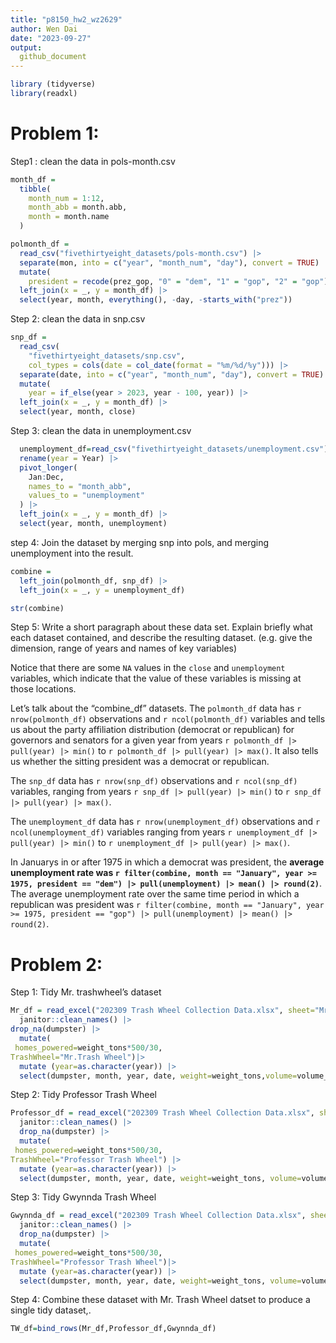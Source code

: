 ```yaml
---
title: "p8150_hw2_wz2629"
author: Wen Dai
date: "2023-09-27"
output: 
  github_document
---
```


```r
library (tidyverse)
library(readxl)
```

# Problem 1:
Step1 : clean the data in pols-month.csv
```r
month_df = 
  tibble(
    month_num = 1:12,
    month_abb = month.abb,
    month = month.name
  )

polmonth_df = 
  read_csv("fivethirtyeight_datasets/pols-month.csv") |>
  separate(mon, into = c("year", "month_num", "day"), convert = TRUE) |>
  mutate(
    president = recode(prez_gop, "0" = "dem", "1" = "gop", "2" = "gop")) |>
  left_join(x = _, y = month_df) |> 
  select(year, month, everything(), -day, -starts_with("prez"))
```

Step 2: clean the data in snp.csv

```r
snp_df = 
  read_csv(
    "fivethirtyeight_datasets/snp.csv",
    col_types = cols(date = col_date(format = "%m/%d/%y"))) |>
  separate(date, into = c("year", "month_num", "day"), convert = TRUE) |>
  mutate(
    year = if_else(year > 2023, year - 100, year)) |> 
  left_join(x = _, y = month_df) |> 
  select(year, month, close) 
```


Step 3: clean the data in unemployment.csv
```r
  unemployment_df=read_csv("fivethirtyeight_datasets/unemployment.csv") |>
  rename(year = Year) |>
  pivot_longer(
    Jan:Dec, 
    names_to = "month_abb",
    values_to = "unemployment"
  ) |> 
  left_join(x = _, y = month_df) |> 
  select(year, month, unemployment)

```

step 4:
Join the dataset by merging snp into pols, and merging unemployment into the result.
```r
combine = 
  left_join(polmonth_df, snp_df) |>
  left_join(x = _, y = unemployment_df)

str(combine)
```

Step 5:
Write a short paragraph about these data set.
Explain briefly what each dataset contained, and describe the resulting dataset. 
(e.g. give the dimension, range of years and names of key variables)

Notice that there are some `NA` values in the `close` and `unemployment` variables, which indicate that the value of these variables is missing at those locations.

Let's talk about the "combine_df" datasets. The `polmonth_df` data has `r nrow(polmonth_df)` observations and `r ncol(polmonth_df)` variables and tells us about the party affiliation distribution (democrat or republican) for governors and senators for a given year from years `r polmonth_df |> pull(year) |> min()` to `r polmonth_df |> pull(year) |> max()`. It also tells us whether the sitting president was a democrat or republican. 

The `snp_df` data has `r nrow(snp_df)` observations and `r ncol(snp_df)` variables, ranging from years `r snp_df |> pull(year) |> min()` to `r snp_df |> pull(year) |> max()`. 

The `unemployment_df` data has `r nrow(unemployment_df)` observations and `r ncol(unemployment_df)` variables ranging from years `r unemployment_df |> pull(year) |> min()` to `r unemployment_df |> pull(year) |> max()`.

In Januarys in or after 1975 in which a democrat was president, the **average unemployment rate was `r filter(combine, month == "January", year >= 1975, president == "dem") |> pull(unemployment) |> mean() |> round(2)`**.  The average unemployment rate over the same time period in which a republican was president was `r filter(combine, month == "January", year >= 1975, president == "gop") |> pull(unemployment) |> mean() |> round(2)`.

# Problem 2:

Step 1: Tidy Mr. trashwheel's dataset
```r
Mr_df = read_excel("202309 Trash Wheel Collection Data.xlsx", sheet="Mr. Trash Wheel",skip=1,range="A2:N587") |> 
  janitor::clean_names() |> 
drop_na(dumpster) |> 
  mutate(
 homes_powered=weight_tons*500/30,
TrashWheel="Mr.Trash Wheel")|> 
  mutate (year=as.character(year)) |> 
  select(dumpster, month, year, date, weight=weight_tons,volume=volume_cubic_yards, bottles=plastic_bottles,polystyrene,cigarette=cigarette_butts,glass=glass_bottles,bags=plastic_bags,wrappers,sports=sports_balls,homes_powered,TrashWheel)
```

Step 2: Tidy Professor Trash Wheel
```r
Professor_df = read_excel("202309 Trash Wheel Collection Data.xlsx", sheet="Professor Trash Wheel",skip=1,range="A2:M109") |> 
  janitor::clean_names() |> 
  drop_na(dumpster) |> 
  mutate(
 homes_powered=weight_tons*500/30,
TrashWheel="Professor Trash Wheel") |> 
  mutate (year=as.character(year)) |> 
  select(dumpster, month, year, date, weight=weight_tons, volume=volume_cubic_yards,bottles=plastic_bottles, polystyrene, cigarette=cigarette_butts,glass=glass_bottles,plastic=plastic_bags,wrappers,homes_powered,TrashWheel)
```

Step 3: Tidy Gwynnda Trash Wheel 
```r
Gwynnda_df = read_excel("202309 Trash Wheel Collection Data.xlsx", sheet="Gwynnda Trash Wheel",skip=1, range="A2:L159") |> 
  janitor::clean_names() |> 
  drop_na(dumpster) |> 
  mutate(
 homes_powered=weight_tons*500/30,
TrashWheel="Professor Trash Wheel")|> 
  mutate (year=as.character(year)) |> 
  select(dumpster, month, year, date, weight=weight_tons, volume=volume_cubic_yards,bottles=plastic_bottles, polystyrene, cigarette=cigarette_butts,plastic=plastic_bags,wrappers,homes_powered,TrashWheel)
```

Step 4: Combine these dataset with Mr. Trash Wheel datset to produce a single tidy dataset,.

```r
TW_df=bind_rows(Mr_df,Professor_df,Gwynnda_df)
```

